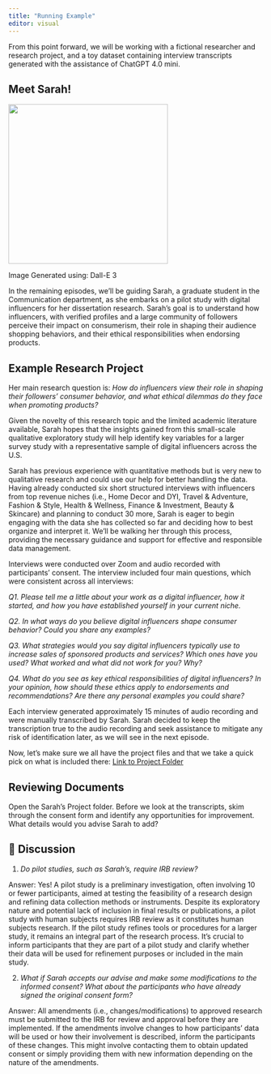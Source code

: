 ```yaml
---
title: "Running Example"
editor: visual
---
```


From this point forward, we will be working with a fictional researcher and research project, and a toy dataset containing interview transcripts generated with the assistance of ChatGPT 4.0 mini.

## **Meet Sarah!**

![](images/sarah-01.jpg){width="315"}

Image Generated using: Dall-E 3

In the remaining episodes, we’ll be guiding Sarah, a graduate student in the Communication department, as she embarks on a pilot study with digital influencers for her dissertation research. Sarah's goal is to understand how influencers, with verified profiles and a large community of followers perceive their impact on consumerism, their role in shaping their audience shopping behaviors, and their ethical responsibilities when endorsing products.

## Example Research Project

Her main research question is: *How do influencers view their role in shaping their followers' consumer behavior, and what ethical dilemmas do they face when promoting products?*

Given the novelty of this research topic and the limited academic literature available, Sarah hopes that the insights gained from this small-scale qualitative exploratory study will help identify key variables for a larger survey study with a representative sample of digital influencers across the U.S.

Sarah has previous experience with quantitative methods but is very new to qualitative research and could use our help for better handling the data. Having already conducted six short structured interviews with influencers from top revenue niches (i.e., Home Decor and DYI, Travel & Adventure, Fashion & Style, Health & Wellness, Finance & Investment, Beauty & Skincare) and planning to conduct 30 more, Sarah is eager to begin engaging with the data she has collected so far and deciding how to best organize and interpret it. We’ll be walking her through this process, providing the necessary guidance and support for effective and responsible data management.

Interviews were conducted over Zoom and audio recorded with participants' consent. The interview included four main questions, which were consistent across all interviews:

*Q1. Please tell me a little about your work as a digital influencer, how it started, and how you have established yourself in your current niche.*

*Q2. In what ways do you believe digital influencers shape consumer behavior? Could you share any examples?*

*Q3. What strategies would you say digital influencers typically use to increase sales of sponsored products and services? Which ones have you used? What worked and what did not work for you? Why?*

*Q4. What do you see as key ethical responsibilities of digital influencers? In your opinion, how should these ethics apply to endorsements and recommendations? Are there any personal examples you could share?*

Each interview generated approximately 15 minutes of audio recording and were manually transcribed by Sarah. Sarah decided to keep the transcription true to the audio recording and seek assistance to mitigate any risk of identification later, as we will see in the next episode.

Now, let's make sure we all have the project files and that we take a quick pick on what is included there: [Link to Project Folder](https://drive.google.com/drive/folders/1pujd0G0R2Tl9wE8Ci4bOUhzGEtWSfvP6?usp=drive_link)

## Reviewing Documents

Open the Sarah's Project folder. Before we look at the transcripts, skim through the consent form and identify any opportunities for improvement. What details would you advise Sarah to add?

::: {.callout-note collapse="true" icon="false"}
## 💭 Discussion

1.  *Do pilot studies, such as Sarah's, require IRB review?*

Answer: Yes! A pilot study is a preliminary investigation, often involving 10 or fewer participants, aimed at testing the feasibility of a research design and refining data collection methods or instruments. Despite its exploratory nature and potential lack of inclusion in final results or publications, a pilot study with human subjects requires IRB review as it constitutes human subjects research. If the pilot study refines tools or procedures for a larger study, it remains an integral part of the research process. It’s crucial to inform participants that they are part of a pilot study and clarify whether their data will be used for refinement purposes or included in the main study.

2.  *What if Sarah accepts our advise and make some modifications to the informed consent? What about the participants who have already signed the original consent form?*

Answer: All amendments (i.e., changes/modifications) to approved research must be submitted to the IRB for review and approval before they are implemented. If the amendments involve changes to how participants' data will be used or how their involvement is described, inform the participants of these changes. This might involve contacting them to obtain updated consent or simply providing them with new information depending on the nature of the amendments.
:::
